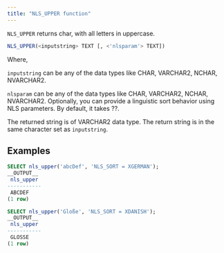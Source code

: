 ```yaml
---
title: "NLS_UPPER function"
---
```


`NLS_UPPER` returns char, with all letters in uppercase.


```sql
NLS_UPPER(<inputstring> TEXT [, <'nlsparam'> TEXT])
```

Where, 

`inputstring` can be any of the data types like CHAR, VARCHAR2, NCHAR, NVARCHAR2.

`nlsparam` can be any of the data types like CHAR, VARCHAR2, NCHAR, NVARCHAR2. Optionally, you can provide a linguistic sort behavior using NLS parameters. By default, it takes ??. 

The returned string is of VARCHAR2 data type. The return string is in the same character set as `inputstring`.

## Examples

```sql
SELECT nls_upper('abcDef', 'NLS_SORT = XGERMAN');
__OUTPUT__
 nls_upper 
-----------
 ABCDEF
(1 row)
```

```sql
SELECT nls_upper('Gloße', 'NLS_SORT = XDANISH');
__OUTPUT__
 nls_upper 
-----------
 GLOSSE
(1 row)
```
